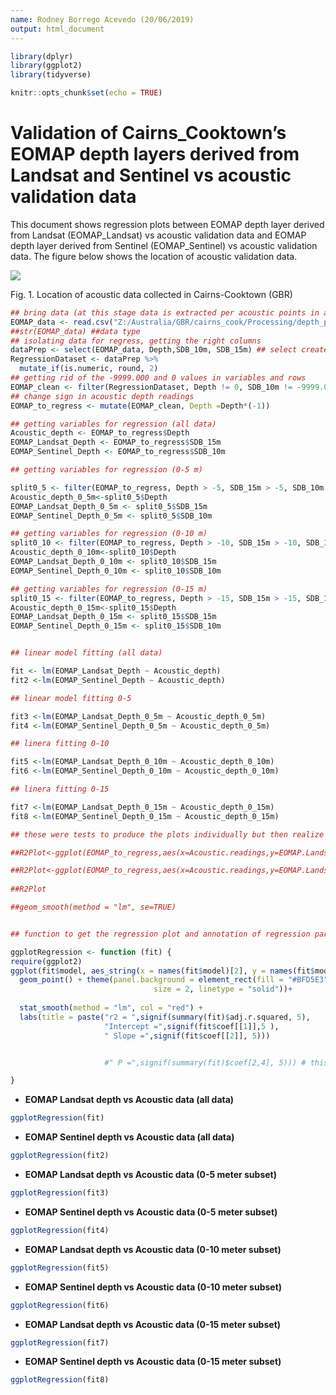 ```yaml
---
name: Rodney Borrego Acevedo (20/06/2019)
output: html_document
---
```


```r

library(dplyr)
library(ggplot2)
library(tidyverse)

```

```r
knitr::opts_chunk$set(echo = TRUE)
```

# Validation of Cairns_Cooktown's EOMAP depth layers derived from Landsat and Sentinel vs acoustic validation data


This document shows regression plots between EOMAP depth layer derived from Landsat (EOMAP_Landsat) vs acoustic validation data and EOMAP depth layer derived from Sentinel (EOMAP_Sentinel) vs acoustic validation data. The figure below shows the location of acoustic validation data.


![](20190214_TideDoveData_EOMAP.jpg)


Fig. 1. Location of acoustic data collected in Cairns-Cooktown (GBR)



```r

## bring data (at this stage data is extracted per acoustic points in arcPro, but working with Nick Murray to have it automated in GEE)
EOMAP_data <- read.csv("Z:/Australia/GBR/cairns_cook/Processing/depth_profiles/GBR_bathyfield/cc_Bathy_EOMAPSent/Acoustic_validation_L8vsSent.csv", header=T, stringsAsFactors=F)
##str(EOMAP_data) ##data type  
## isolating data for regress, getting the right columns
dataPrep <- select(EOMAP_data, Depth,SDB_10m, SDB_15m) ## select create a new dataframe with the columns of interest
RegressionDataset <- dataPrep %>% 
  mutate_if(is.numeric, round, 2) 
## getting rid of the -9999.000 and 0 values in variables and rows
EOMAP_clean <- filter(RegressionDataset, Depth != 0, SDB_10m != -9999.00, SDB_15m != -9999.00)
## change sign in acoustic depth readings
EOMAP_to_regress <- mutate(EOMAP_clean, Depth =Depth*(-1))

## getting variables for regression (all data)
Acoustic_depth <- EOMAP_to_regress$Depth
EOMAP_Landsat_Depth <- EOMAP_to_regress$SDB_15m
EOMAP_Sentinel_Depth <- EOMAP_to_regress$SDB_10m

## getting variables for regression (0-5 m)

split0_5 <- filter(EOMAP_to_regress, Depth > -5, SDB_15m > -5, SDB_10m > -5 )  
Acoustic_depth_0_5m<-split0_5$Depth
EOMAP_Landsat_Depth_0_5m <- split0_5$SDB_15m
EOMAP_Sentinel_Depth_0_5m <- split0_5$SDB_10m

## getting variables for regression (0-10 m)
split0_10 <- filter(EOMAP_to_regress, Depth > -10, SDB_15m > -10, SDB_10m > -10 )  
Acoustic_depth_0_10m<-split0_10$Depth
EOMAP_Landsat_Depth_0_10m <- split0_10$SDB_15m
EOMAP_Sentinel_Depth_0_10m <- split0_10$SDB_10m

## getting variables for regression (0-15 m)
split0_15 <- filter(EOMAP_to_regress, Depth > -15, SDB_15m > -15, SDB_10m > -15 )  
Acoustic_depth_0_15m<-split0_15$Depth
EOMAP_Landsat_Depth_0_15m <- split0_15$SDB_15m
EOMAP_Sentinel_Depth_0_15m <- split0_15$SDB_10m


## linear model fitting (all data)

fit <- lm(EOMAP_Landsat_Depth ~ Acoustic_depth)
fit2 <-lm(EOMAP_Sentinel_Depth ~ Acoustic_depth)

## linear model fitting 0-5

fit3 <-lm(EOMAP_Landsat_Depth_0_5m ~ Acoustic_depth_0_5m)
fit4 <-lm(EOMAP_Sentinel_Depth_0_5m ~ Acoustic_depth_0_5m)

## linera fitting 0-10

fit5 <-lm(EOMAP_Landsat_Depth_0_10m ~ Acoustic_depth_0_10m)
fit6 <-lm(EOMAP_Sentinel_Depth_0_10m ~ Acoustic_depth_0_10m)

## linera fitting 0-15

fit7 <-lm(EOMAP_Landsat_Depth_0_15m ~ Acoustic_depth_0_15m)
fit8 <-lm(EOMAP_Sentinel_Depth_0_15m ~ Acoustic_depth_0_15m)

## these were tests to produce the plots individually but then realize the function made a better job (see function below)

##R2Plot<-ggplot(EOMAP_to_regress,aes(x=Acoustic.readings,y=EOMAP.Landsat.Depth))+geom_point()+scale_y_reverse()+scale_x_reverse()+geom_line(data=fortify(fit), color='Red', aes(x =Acoustic.readings, y = .fitted))

##R2Plot<-ggplot(EOMAP_to_regress,aes(x=Acoustic.readings,y=EOMAP.Landsat.Depth))+geom_point()+scale_y_reverse()+scale_x_reverse()+stat_smooth(method = "lm", col = "red")
  
##R2Plot

##geom_smooth(method = "lm", se=TRUE)


## function to get the regression plot and annotation of regression parameters over the plot

ggplotRegression <- function (fit) { 
require(ggplot2)
ggplot(fit$model, aes_string(x = names(fit$model)[2], y = names(fit$model)[1])) + 
  geom_point() + theme(panel.background = element_rect(fill = "#BFD5E3", colour = "#6D9EC1",
                                size = 2, linetype = "solid"))+
  
  stat_smooth(method = "lm", col = "red") +
  labs(title = paste("r2 = ",signif(summary(fit)$adj.r.squared, 5),
                     "Intercept =",signif(fit$coef[[1]],5 ),
                     " Slope =",signif(fit$coef[[2]], 5)))


                     #" P =",signif(summary(fit)$coef[2,4], 5))) # this is the P value

}

```

- **EOMAP Landsat depth vs Acoustic data (all data)**

```r
ggplotRegression(fit)

```

- **EOMAP Sentinel depth vs Acoustic data (all data)**

```r
ggplotRegression(fit2)

```

- **EOMAP Landsat depth vs Acoustic data (0-5 meter subset)**

```r
ggplotRegression(fit3)

```

- **EOMAP Sentinel depth vs Acoustic data (0-5 meter subset)**

```r
ggplotRegression(fit4)

```

- **EOMAP Landsat depth vs Acoustic data (0-10 meter subset)**

```r
ggplotRegression(fit5)

```

- **EOMAP Sentinel depth vs Acoustic data (0-10 meter subset)**

```r
ggplotRegression(fit6)

```

- **EOMAP Landsat depth vs Acoustic data (0-15 meter subset)**

```r
ggplotRegression(fit7)

```

- **EOMAP Sentinel depth vs Acoustic data (0-15 meter subset)**

```r
ggplotRegression(fit8)

```



